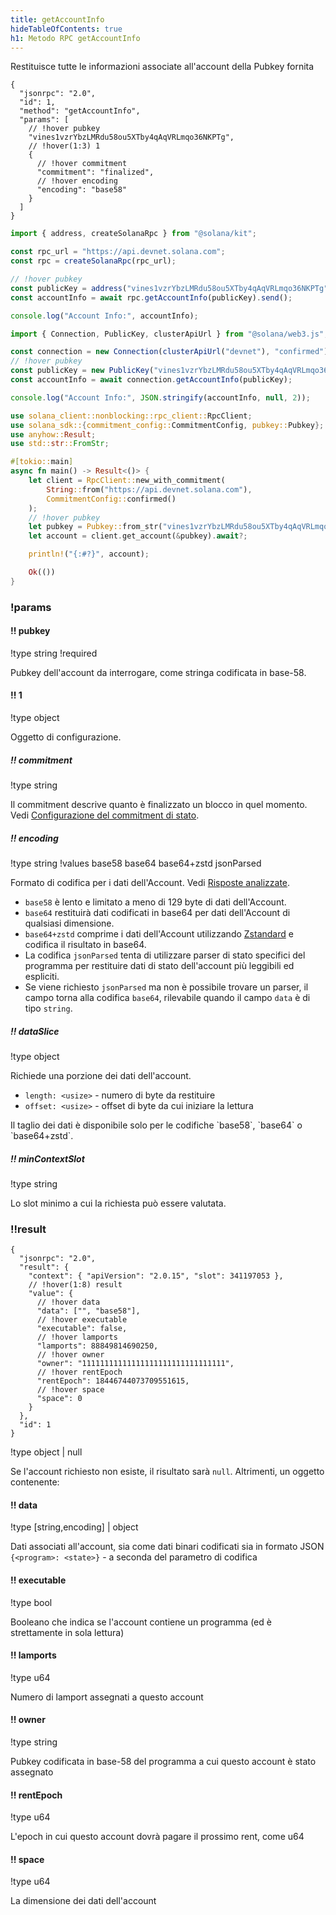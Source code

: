 ```yaml
---
title: getAccountInfo
hideTableOfContents: true
h1: Metodo RPC getAccountInfo
---
```


Restituisce tutte le informazioni associate all'account della Pubkey fornita

<APIMethod>

```jsonc !!request curl
{
  "jsonrpc": "2.0",
  "id": 1,
  "method": "getAccountInfo",
  "params": [
    // !hover pubkey
    "vines1vzrYbzLMRdu58ou5XTby4qAqVRLmqo36NKPTg",
    // !hover(1:3) 1
    {
      // !hover commitment
      "commitment": "finalized",
      // !hover encoding
      "encoding": "base58"
    }
  ]
}
```

```ts !!request title="Kit"
import { address, createSolanaRpc } from "@solana/kit";

const rpc_url = "https://api.devnet.solana.com";
const rpc = createSolanaRpc(rpc_url);

// !hover pubkey
const publicKey = address("vines1vzrYbzLMRdu58ou5XTby4qAqVRLmqo36NKPTg");
const accountInfo = await rpc.getAccountInfo(publicKey).send();

console.log("Account Info:", accountInfo);
```

```ts !!request title="web3.js"
import { Connection, PublicKey, clusterApiUrl } from "@solana/web3.js";

const connection = new Connection(clusterApiUrl("devnet"), "confirmed");
// !hover pubkey
const publicKey = new PublicKey("vines1vzrYbzLMRdu58ou5XTby4qAqVRLmqo36NKPTg");
const accountInfo = await connection.getAccountInfo(publicKey);

console.log("Account Info:", JSON.stringify(accountInfo, null, 2));
```

```rs !!request title="Rust"
use solana_client::nonblocking::rpc_client::RpcClient;
use solana_sdk::{commitment_config::CommitmentConfig, pubkey::Pubkey};
use anyhow::Result;
use std::str::FromStr;

#[tokio::main]
async fn main() -> Result<()> {
    let client = RpcClient::new_with_commitment(
        String::from("https://api.devnet.solana.com"),
        CommitmentConfig::confirmed()
    );
    // !hover pubkey
    let pubkey = Pubkey::from_str("vines1vzrYbzLMRdu58ou5XTby4qAqVRLmqo36NKPTg")?;
    let account = client.get_account(&pubkey).await?;

    println!("{:#?}", account);

    Ok(())
}
```

### !params

#### !! pubkey

!type string
!required

Pubkey dell'account da interrogare, come stringa codificata in base-58.

#### !! 1

!type object

Oggetto di configurazione.

##### !! commitment

!type string

Il commitment descrive quanto è finalizzato un blocco in quel momento. Vedi
[Configurazione del commitment di stato](/docs/rpc#configuring-state-commitment).

##### !! encoding

!type string
!values base58 base64 base64+zstd jsonParsed

Formato di codifica per i dati dell'Account. Vedi
[Risposte analizzate](/docs/rpc#parsed-responses).

- `base58` è lento e limitato a meno di 129 byte di dati dell'Account.
- `base64` restituirà dati codificati in base64 per dati dell'Account di
  qualsiasi dimensione.
- `base64+zstd` comprime i dati dell'Account utilizzando
  [Zstandard](https://facebook.github.io/zstd/) e codifica il risultato in
  base64.
- La codifica `jsonParsed` tenta di utilizzare parser di stato specifici del
  programma per restituire dati di stato dell'account più leggibili ed
  espliciti.
- Se viene richiesto `jsonParsed` ma non è possibile trovare un parser, il campo
  torna alla codifica `base64`, rilevabile quando il campo `data` è di tipo
  `string`.

##### !! dataSlice

!type object

Richiede una porzione dei dati dell'account.

- `length: <usize>` - numero di byte da restituire
- `offset: <usize>` - offset di byte da cui iniziare la lettura

<Callout type="info">
  Il taglio dei dati è disponibile solo per le codifiche `base58`, `base64` o
  `base64+zstd`.
</Callout>

##### !! minContextSlot

!type string

Lo slot minimo a cui la richiesta può essere valutata.

### !!result

```jsonc !response
{
  "jsonrpc": "2.0",
  "result": {
    "context": { "apiVersion": "2.0.15", "slot": 341197053 },
    // !hover(1:8) result
    "value": {
      // !hover data
      "data": ["", "base58"],
      // !hover executable
      "executable": false,
      // !hover lamports
      "lamports": 88849814690250,
      // !hover owner
      "owner": "11111111111111111111111111111111",
      // !hover rentEpoch
      "rentEpoch": 18446744073709551615,
      // !hover space
      "space": 0
    }
  },
  "id": 1
}
```

!type object | null

Se l'account richiesto non esiste, il risultato sarà `null`. Altrimenti, un
oggetto contenente:

#### !! data

!type \[string,encoding\] | object

Dati associati all'account, sia come dati binari codificati sia in formato JSON
`{<program>: <state>}` - a seconda del parametro di codifica

#### !! executable

!type bool

Booleano che indica se l'account contiene un programma (ed è strettamente in
sola lettura)

#### !! lamports

!type u64

Numero di lamport assegnati a questo account

#### !! owner

!type string

Pubkey codificata in base-58 del programma a cui questo account è stato
assegnato

#### !! rentEpoch

!type u64

L'epoch in cui questo account dovrà pagare il prossimo rent, come u64

#### !! space

!type u64

La dimensione dei dati dell'account

</APIMethod>
